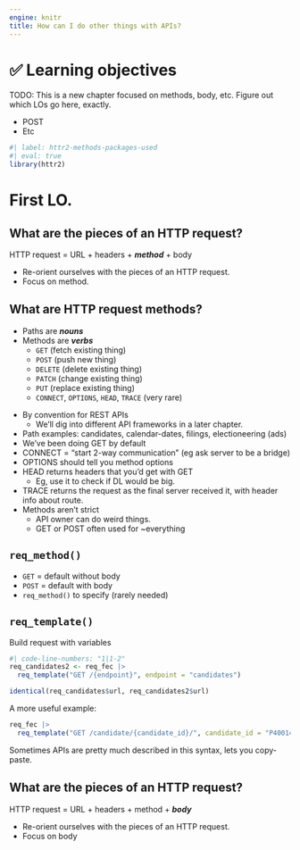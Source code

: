 ```yaml
---
engine: knitr
title: How can I do other things with APIs?
---
```


# ️✅ Learning objectives

TODO: This is a new chapter focused on methods, body, etc.
Figure out which LOs go here, exactly.

::: nonincremental
-   POST
-   Etc
:::

```r
#| label: httr2-methods-packages-used
#| eval: true
library(httr2)
```

# First LO.

## What are the pieces of an HTTP request?

HTTP request = URL + headers + ***method*** + body

::: notes
-   Re-orient ourselves with the pieces of an HTTP request.
-   Focus on method.
:::

## What are HTTP request methods?

-   Paths are ***nouns***
-   Methods are ***verbs***
    -   `GET` (fetch existing thing)
    -   `POST` (push new thing)
    -   `DELETE` (delete existing thing)
    -   `PATCH` (change existing thing)
    -   `PUT` (replace existing thing)
    -   `CONNECT`, `OPTIONS`, `HEAD`, `TRACE` (very rare)

::: notes
-   By convention for REST APIs
    -   We'll dig into different API frameworks in a later chapter.
-   Path examples: candidates, calendar-dates, filings, electioneering (ads)
-   We've been doing GET by default
-   CONNECT = "start 2-way communication" (eg ask server to be a bridge)
-   OPTIONS should tell you method options
-   HEAD returns headers that you'd get with GET
    -   Eg, use it to check if DL would be big.
-   TRACE returns the request as the final server received it, with header info about route.
-   Methods aren't strict
    -   API owner can do weird things.
    -   GET or POST often used for ~everything
:::

## `req_method()`

-   `GET` = default without body
-   `POST` = default with body
-   `req_method()` to specify (rarely needed)

## `req_template()`

::: fragment
Build request with variables

```r
#| code-line-numbers: "1|1-2"
req_candidates2 <- req_fec |> 
  req_template("GET /{endpoint}", endpoint = "candidates")
```
:::

::: fragment
```r
identical(req_candidates$url, req_candidates2$url)
```
:::

::: fragment
A more useful example:
```r
req_fec |> 
  req_template("GET /candidate/{candidate_id}/", candidate_id = "P40014052")
```
:::

::: notes
Sometimes APIs are pretty much described in this syntax, lets you copy-paste.
:::

## What are the pieces of an HTTP request?

HTTP request = URL + headers + method + ***body***

::: notes
-   Re-orient ourselves with the pieces of an HTTP request.
-   Focus on body
:::
